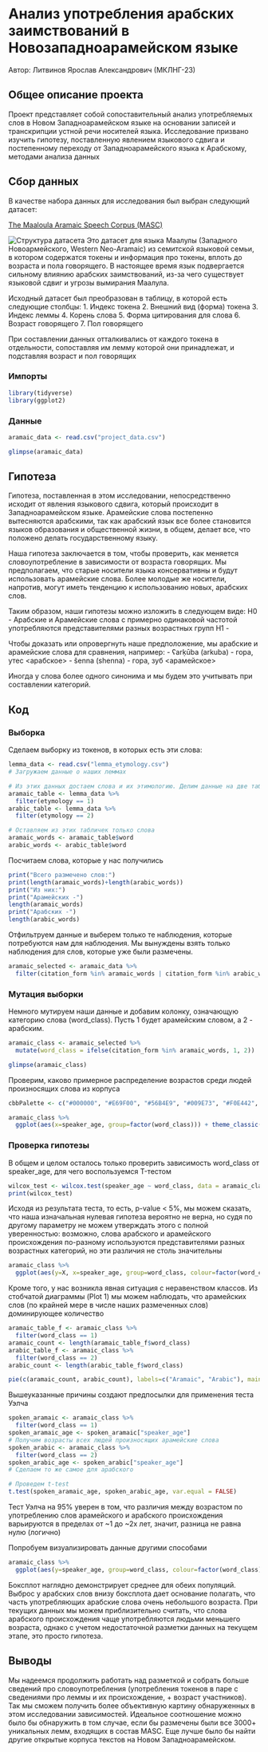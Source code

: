 # Анализ употребления арабских заимствований в Новозападноарамейском языке
Автор: Литвинов Ярослав Александрович (МКЛНГ-23)

## Общее описание проекта

Проект представляет собой сопоставительный анализ употребляемых слов в Новом Западноарамейском языке на основании записей и транскрипции устной речи носителей языка. Исследование призвано изучить гипотезу, поставленную явлением языкового сдвига и постепенному переходу от Западноарамейского языка к Арабскому, методами анализа данных

## Сбор данных

В качестве набора данных для исследования был выбран следующий датасет:

[The Maaloula Aramaic Speech Corpus (MASC)](https://zenodo.org/records/6496714)

![Структура датасета](https://github.com/jar201/nwa_borrowings_comparison/blob/main/aramaic/images/db_layout.png)
Это датасет для языка Маалулы (Западного Новоармейского, Western Neo-Aramaic) из семитской языковой семьи, в котором содержатся токены и информация про токены, вплоть до возраста и пола говорящего. В настоящее время язык подвергается сильному влиянию арабских заимствований, из-за чего существует языковой сдвиг и угрозы вымирания Маалула.

Исходный датасет был преобразован в таблицу, в которой есть следующие столбцы:
1. Индекс токена
2. Внешний вид (форма) токена
3. Индекс леммы
4. Корень слова
5. Форма цитирования для слова
6. Возраст говорящего
7. Пол говорящего

При составлении данных отталкивались от каждого токена в отдельности, сопоставляя им лемму которой они принадлежат, и подставляя возраст и пол говорящих

### Импорты

```r
library(tidyverse)
library(ggplot2)
```

### Данные

```r
aramaic_data <- read.csv("project_data.csv")
```

```r
glimpse(aramaic_data)
```

## Гипотеза
Гипотеза, поставленная в этом исследовании, непосредственно исходит от явления языкового сдвига, который происходит в Западноарамейском языке. Арамейские слова постепенно вытесняются арабскими, так как арабский язык все более становится языков образования и общественной жизни, в общем, делает все, что положено делать государственному языку.

Наша гипотеза заключается в том, чтобы проверить, как меняется словоупотребление в зависимости от возраста говорящих. Мы предполагаем, что старые носители языка консервативны и будут использовать арамейские слова. Более молодые же носители, напротив, могут иметь тенденцию к использованию новых, арабских слов. 

Таким образом, наши гипотезы можно изложить в следующем виде:
H0 - Арабские и Арамейские слова с примерно одинаковой частотой употребляются представителями разных возрастных групп
H1 - 

Чтобы доказать или опровергнуть наше предположение, мы арабские и арамейские слова для сравнения, например:
- ʕarḳūba (arkuba) - гора, утес <арабское>
- šenna (shenna) - гора, зуб <арамейское>

Иногда у слова более одного синонима и мы будем это учитывать при составлении категорий.

## Код

### Выборка

Сделаем выборку из токенов, в которых есть эти слова:

```r
lemma_data <- read.csv("lemma_etymology.csv")
# Загружаем данные о наших леммах
```

```r
# Из этих данных достаем слова и их этимологию. Делим данные на две таблицы по признаку этимологии слов
aramaic_table <- lemma_data %>%
  filter(etymology == 1)
arabic_table <- lemma_data %>%
  filter(etymology == 2)
```

```r
# Оставляем из этих табличек только слова
aramaic_words <- aramaic_table$word
arabic_words <- arabic_table$word
```

Посчитаем слова, которые у нас получились

```r
print("Всего размечено слов:")
print(length(aramaic_words)+length(arabic_words))
print("Из них:")
print("Арамейских -")
length(aramaic_words)
print("Арабских -")
length(arabic_words)
```
Отфильтруем данные и выберем только те наблюдения, которые потребуются нам для наблюдения. Мы вынуждены взять только наблюдения для слов, которые уже были размечены.

```r
aramaic_selected <- aramaic_data %>%
  filter(citation_form %in% aramaic_words | citation_form %in% arabic_words)
```

### Мутация выборки

Немного мутируем наши данные и добавим колонку, означающую категорию слова (word_class). Пусть 1 будет арамейским словом, а 2 - арабским.

```r
aramaic_class <- aramaic_selected %>%
  mutate(word_class = ifelse(citation_form %in% aramaic_words, 1, 2))
```

```r
glimpse(aramaic_class)
```

Проверим, каково примерное распределение возрастов среди людей произносящих слова из корпуса
```r
cbbPalette <- c("#000000", "#E69F00", "#56B4E9", "#009E73", "#F0E442", "#0072B2", "#D55E00", "#CC79A7")

aramaic_class %>%
  ggplot(aes(x=speaker_age, group=factor(word_class))) + theme_classic() + geom_histogram(aes(fill=factor(word_class)), alpha=0.8, colour="black") + xlab("Speaker Age") + ylab("Word count") + labs(title="Aramaic / Arabic word usage by speaker age", subtitle=("Aramaic word class 1, Arabic word class 2"), tag="Plot 1") + scale_fill_manual("Word origin", labels=c("Aramaic", "Arabic"), values=cbbPalette)
```

### Проверка гипотезы
В общем и целом осталось только проверить зависимость word_class от speaker_age, для чего воспользуемся T-тестом

```r
wilcox_test <- wilcox.test(speaker_age ~ word_class, data = aramaic_class)
print(wilcox_test)
```
Исходя из результата теста, то есть, p-value < 5%, мы можем сказать, что наша изначальная нулевая гипотеза вероятно не верна, но судя по другому параметру не можем утверждать этого с полной уверенностью: возможно, слова арабского и арамейского происхождения по-разному используются представителями разных возрастных категорий, но эти различия не столь значительны

```r
aramaic_class %>%
  ggplot(aes(y=X, x=speaker_age, group=word_class, colour=factor(word_class))) + stat_smooth() + geom_density2d() + geom_point(alpha=0.3) + scale_colour_manual("Word origin", labels=c("Aramaic", "Arabic"), values=cbbPalette) + labs(title="Aramaic/Arabic word density by age", tag="Plot 2") + xlab("Speaker age") + ylab("Total words") + ylim(0, 65000)
```
Кроме того, у нас возникла явная ситуация с неравенством классов. Из стобчатой диаграммы (Plot 1) мы можем наблюдать, что арамейских слов (по крайней мере в числе наших размеченных слов) доминирующее количество

```r
aramaic_table_f <- aramaic_class %>%
  filter(word_class == 1)
aramaic_count <- length(aramaic_table_f$word_class)
arabic_table_f <- aramaic_class %>%
  filter(word_class == 2)
arabic_count <- length(arabic_table_f$word_class)

pie(c(aramaic_count, arabic_count), labels=c("Aramaic", "Arabic"), main="Fraction or Arabic Words", col=c("#000000", "#E69F00"))
```
Вышеуказанные причины создают предпосылки для применения теста Уэлча

```r
spoken_aramaic <- aramaic_class %>%
  filter(word_class == 1)
spoken_aramaic_age <- spoken_aramaic["speaker_age"]
# Получим возрасты всех людей произносящих арамейские слова
spoken_arabic <- aramaic_class %>%
  filter(word_class == 2)
spoken_arabic_age <- spoken_arabic["speaker_age"]
# Сделаем то же самое для арабского

# Проведем t-test
t.test(spoken_aramaic_age, spoken_arabic_age, var.equal = FALSE)
```
Тест Уэлча на 95% уверен в том, что различия между возрастом по употреблению слов арамейского и арабского происхождения варьируются в пределах от ~1 до ~2х лет, значит, разница не равна нулю (логично)

Попробуем визуализировать данные другими способами

```r
aramaic_class %>%
  ggplot(aes(y=speaker_age, group=word_class, colour=factor(word_class))) + geom_boxplot() + scale_colour_manual("Word origin", labels=c("Aramaic", "Arabic"), values=cbbPalette) + ylab("Speaker age") + labs(title="Aramaic/Arabic usage boxplot", tag="Plot 3")
```

Боксплот наглядно демонстрирует среднее для обеих популяций. Выброс у арабских слов внизу боксплота дает основание полагать, что часть употребляющих арабские слова очень небольшого возраста. При текущих данных мы можем приблизительно считать, что слова арабского происхождения чаще употребляются людьми меньшего возраста, однако с учетом недостаточной разметки данных на текущем этапе, это просто гипотеза.

## Выводы
Мы надеемся продолжить работать над разметкой и собрать больше сведений про словоупотребления (употребления токенов в паре с сведениями про леммы и их происхождение, + возраст участников). Так мы сможем получить более объективную картину обнаруженных в этом исследовании зависимостей. Идеальное соотношение можно было бы обнаружить в том случае, если бы размечены были все 3000+ уникальных лемм, входящих в состав MASC. Еще лучше было бы найти другие открытые корпуса текстов на Новом Западноарамейском. 

